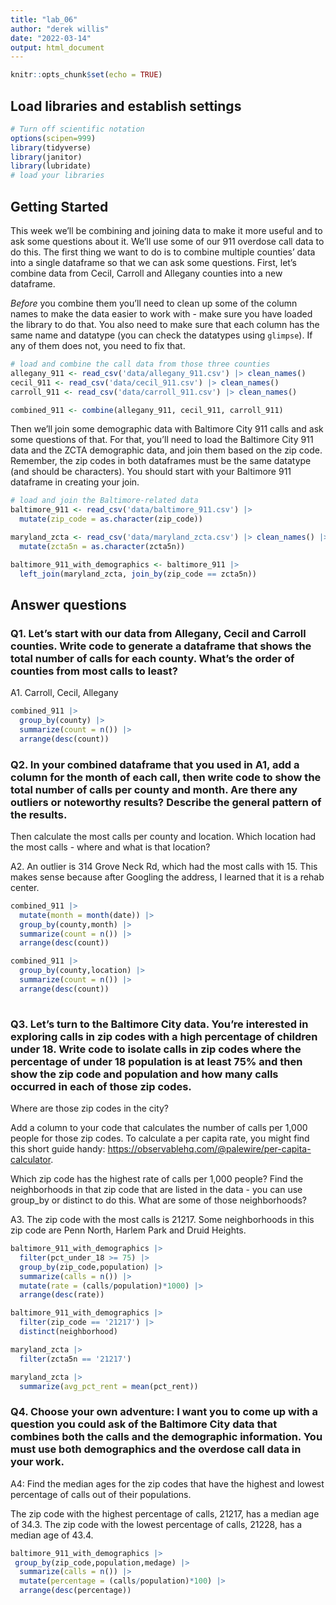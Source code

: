```yaml
---
title: "lab_06"
author: "derek willis"
date: "2022-03-14"
output: html_document
---
```


```r
knitr::opts_chunk$set(echo = TRUE)
```

## Load libraries and establish settings

```r
# Turn off scientific notation
options(scipen=999)
library(tidyverse)
library(janitor)
library(lubridate)
# load your libraries

```

## Getting Started

This week we'll be combining and joining data to make it more useful and to ask some questions about it. We'll use some of our 911 overdose call data to do this. The first thing we want to do is to combine multiple counties' data into a single dataframe so that we can ask some questions. First, let's combine data from Cecil, Carroll and Allegany counties into a new dataframe.

*Before* you combine them you'll need to clean up some of the column names to make the data easier to work with - make sure you have loaded the library to do that. You also need to make sure that each column has the same name and datatype (you can check the datatypes using `glimpse`). If any of them does not, you need to fix that.

```r
# load and combine the call data from those three counties
allegany_911 <- read_csv('data/allegany_911.csv') |> clean_names()
cecil_911 <- read_csv('data/cecil_911.csv') |> clean_names()
carroll_911 <- read_csv('data/carroll_911.csv') |> clean_names()

combined_911 <- combine(allegany_911, cecil_911, carroll_911)
```

Then we'll join some demographic data with Baltimore City 911 calls and ask some questions of that. For that, you'll need to load the Baltimore City 911 data and the ZCTA demographic data, and join them based on the zip code. Remember, the zip codes in both dataframes must be the same datatype (and should be characters). You should start with your Baltimore 911 dataframe in creating your join.

```r
# load and join the Baltimore-related data
baltimore_911 <- read_csv('data/baltimore_911.csv') |>
  mutate(zip_code = as.character(zip_code))

maryland_zcta <- read_csv('data/maryland_zcta.csv') |> clean_names() |>
  mutate(zcta5n = as.character(zcta5n))

baltimore_911_with_demographics <- baltimore_911 |> 
  left_join(maryland_zcta, join_by(zip_code == zcta5n))
```

## Answer questions

### Q1. Let's start with our data from Allegany, Cecil and Carroll counties. Write code to generate a dataframe that shows the total number of calls for each county. What's the order of counties from most calls to least?

A1. Carroll, Cecil, Allegany

```r
combined_911 |>
  group_by(county) |>
  summarize(count = n()) |>
  arrange(desc(count))

```

### Q2. In your combined dataframe that you used in A1, add a column for the month of each call, then write code to show the total number of calls per county and month. Are there any outliers or noteworthy results? Describe the general pattern of the results.

Then calculate the most calls per county and location. Which location had the most calls - where and what is that location?

A2. An outlier is 314 Grove Neck Rd, which had the most calls with 15. This makes sense because after Googling the address, I learned that it is a rehab center.

```r
combined_911 |>
  mutate(month = month(date)) |>
  group_by(county,month) |>
  summarize(count = n()) |>
  arrange(desc(count))

combined_911 |>
  group_by(county,location) |>
  summarize(count = n()) |>
  arrange(desc(count))
  
```

### Q3. Let's turn to the Baltimore City data. You're interested in exploring calls in zip codes with a high percentage of children under 18. Write code to isolate calls in zip codes where the percentage of under 18 population is at least 75% and then show the zip code and population and how many calls occurred in each of those zip codes.

Where are those zip codes in the city?

Add a column to your code that calculates the number of calls per 1,000 people for those zip codes. To calculate a per capita rate, you might find this short guide handy: [https://observablehq.com/\@palewire/per-capita-calculator](https://observablehq.com/@palewire/per-capita-calculator){.uri}.

Which zip code has the highest rate of calls per 1,000 people? Find the neighborhoods in that zip code that are listed in the data - you can use group_by or distinct to do this. What are some of those neighborhoods?

A3. The zip code with the most calls is 21217. Some neighborhoods in this zip code are Penn North, Harlem Park and Druid Heights.

```r
baltimore_911_with_demographics |>
  filter(pct_under_18 >= 75) |>
  group_by(zip_code,population) |>
  summarize(calls = n()) |>
  mutate(rate = (calls/population)*1000) |>
  arrange(desc(rate))

baltimore_911_with_demographics |>
  filter(zip_code == '21217') |>
  distinct(neighborhood)

maryland_zcta |>
  filter(zcta5n == '21217')

maryland_zcta |>
  summarize(avg_pct_rent = mean(pct_rent))
```

### Q4. Choose your own adventure: I want you to come up with a question you could ask of the Baltimore City data that combines both the calls and the demographic information. You must use both demographics and the overdose call data in your work.

A4: Find the median ages for the zip codes that have the highest and lowest percentage of calls out of their populations.

The zip code with the highest percentage of calls, 21217, has a median age of 34.3. The zip code with the lowest percentage of calls, 21228, has a median age of 43.4.

```r
baltimore_911_with_demographics |>
 group_by(zip_code,population,medage) |>
  summarize(calls = n()) |>
  mutate(percentage = (calls/population)*100) |>
  arrange(desc(percentage))
  
```

